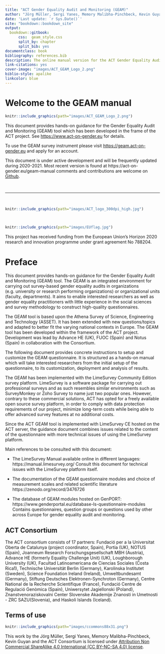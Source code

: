 ```yaml
--- 
title: "ACT Gender Equality Audit and Monitoring (GEAM)"
author: "Jörg Müller, Sergi Yanes, Memory Malibha-Pinchbeck, Kevin Guyan"
date: 'Last update: `r Sys.Date()`'
site: "bookdown::bookdown_site"   
output:
  bookdown::gitbook:
      css:  geam_style.css
      split_by: chapter
      split_bib: yes
documentclass: book
bibliography: references.bib
description: The online manual version for the ACT Gender Equality Audit and Monitoring(GEAM) tool.
link-citations: yes
cover-image: "images/ACT_GEAM_Logo_2.png"
biblio-style: apalike
linkcolor: blue
---
```





# Welcome to the GEAM manual {-}


```r
knitr::include_graphics(path="images/ACT_GEAM_Logo_2.png")
```

This document provides hands-on guidance for the Gender Equality Audit and Monitoring (GEAM) tool which has been developed in the frame of the ACT project. See [https://www.act-on-gender.eu](https://www.act-on-gender.eu) for details. 

To use the GEAM survey instrument please visit [https://geam.act-on-gender.eu](https://geam.act-on-gender.eu) and apply for an account. 

This document is under active development and will be frequently updated during 2020-2021. Most recent version is found at https://act-on-gender.eu/geam-manual comments and contributions are welcome on  [Github](https://github.com/actongender/geam-manual).


<p>&nbsp;</p>
***
<p>&nbsp;</p>

 
```r
knitr::include_graphics(path="images/ACT_logo_300dpi_high.jpg")
```

<p>&nbsp;</p>
 
```r
knitr::include_graphics(path="images/EUflag.jpg")
```
This project has received funding from the European Union’s Horizon 2020 research and innovation programme under grant agreement No 788204.


 
# Preface {-}

This document provides hands-on guidance for the Gender Equality Audit and Monitoring (GEAM) tool. The GEAM is an integrated environment for carrying out survey-based gender equality audits in organizations (e.g. university or research performing organizations) or organizational units (faculty, departments). It aims to enable interested researchers as well as gender equality practitioners with little experience in the social sciences and survey methodology to construct high-quality questionnaires.

The GEAM tool is based upon the Athena Survey of Science, Engineering and Technology (ASSET). It has been extended with new questions/topics and adapted to better fit the varying national contexts in Europe. The GEAM tool has been developed within the framework of the ACT project. Development was lead by Advance HE (UK), FUOC (Spain) and Notus (Spain) in collaboration with the Consortium.

The following document provides concrete instructions to setup and customize the GEAM questionnaire. It is structured as a hands-on manual which will take interested researchers from the initial setup of the questionnaire, to its customization, deployment and analysis of results.

The GEAM has been implemented with the LimeSurvey Community Edition survey platform. LimeSurvey is a software package for carrying out professional surveys and as such resembles similar environments such as SurveyMonkey or Zoho Survey to name just two popular ones. However, contrary to these commercial solutions, ACT has opted for a freely available open source survey platform, in order to comply with data protection requirements of our project, minimize long-term costs while being able to offer advanced survey features at no additional costs.

Since the ACT GEAM tool is implemented with LimeSurvey CE hosted on the ACT server, the guidance document combines issues related to the content of the questionnaire with more technical issues of using the LimeSurvey platform.

Main references to be consulted with this document:

- The LimeSurvey Manual available online in different languages: https://manual.limesurvey.org/ Consult this document for technical issues with the LimeSurvey platform itself.

- The documentation of the GEAM questionnaire modules and choice of measurement scales and related scientific literature https://zenodo.org/record/3476726

- The database of GEAM modules hosted on GenPORT: https://www.genderportal.eu/database-ls-questionnaire-modules Contains questionnaires, question groups or questions used by other across Europe for gender equality audit and monitoring.

 
## ACT Consortium {-}

The ACT consortium consists of 17 partners: Fundació per a la Universitat Oberta de Catalunya (project coordinator, Spain), Portia (UK), NOTUS (Spain), Joanneum Research Forschungsgesellschaft MBH (Austria), Advance HE (formerly Equality Challenge Unit) (UK), Loughborough University (UK), Facultad Latinoamericana de Ciencias Sociales (Costa Rica1), Technische Universität Berlin (Germany), Karolinska Institutet (Sweden), Science Foundation Ireland (Ireland), Umweltbundesamt (Germany), Stiftung Deutsches Elektronen-Synchroton (Germany), Centre National de la Recherche Scientifique (France), Fundació Centre de Regulació Genòmica (Spain), Uniwersytet Jagiellonski (Poland), Znanstvenoraziskovalni Center Slovenske Akademije Znanosti in Umetnosti - ZRC SAZU(Slovenia), and Haskoli Islands (Iceland).

## Terms of use {-}

```r
knitr::include_graphics(path="images/ccommons88x31.png")
```
This work by the Jörg Müller, Sergi Yanes, Memory Malibha-Pinchbeck, Kevin Guyan and the ACT Consortium is licensed under [Attribution Non Commercial ShareAlike 4.0 International (CC BY-NC-SA 4.0) license](https://creativecommons.org/licenses/by-nc-sa/4.0/).

